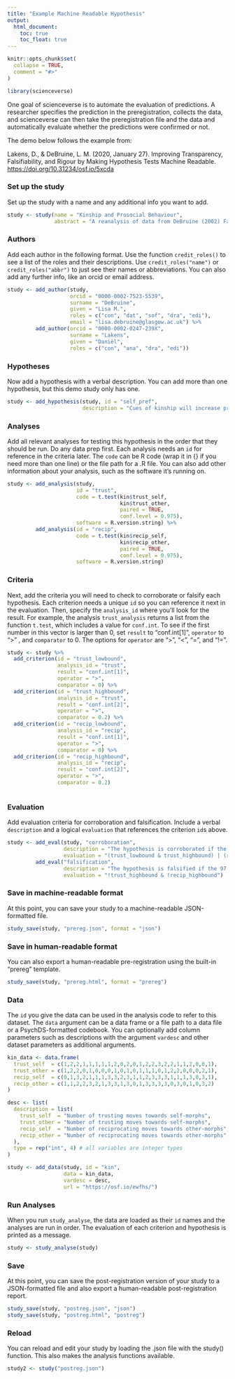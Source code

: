 ```yaml
---
title: "Example Machine Readable Hypothesis"
output: 
  html_document:
    toc: true
    toc_float: true
---
```


```r
knitr::opts_chunk$set(
  collapse = TRUE,
  comment = "#>"
)
```

```r
library(scienceverse)
```

One goal of scienceverse is to automate the evaluation of predictions. A researcher specifies the prediction in the preregistration, collects the data, and scienceverse can then take the preregistration file and the data and automatically evaluate whether the predictions were confirmed or not.

The demo below follows the example from: 

Lakens, D., & DeBruine, L. M. (2020, January 27). Improving Transparency, Falsifiability, and Rigour by Making Hypothesis Tests Machine Readable. <https://doi.org/10.31234/osf.io/5xcda>

### Set up the study

Set up the study with a name and any additional info you want to add.

```r
study <- study(name = "Kinship and Prosocial Behaviour",
               abstract = "A reanalysis of data from DeBruine (2002) Facial Resemblance Enhances Trust, PRSLB.")
```

### Authors

Add each author in the following format. Use the function `credit_roles()` to see a list of the roles and their descriptions. Use `credit_roles("name")` or `credit_roles("abbr")` to just see their names or abbreviations. You can also add any further info, like an orcid or email address.

```r
study <- add_author(study, 
                    orcid = "0000-0002-7523-5539",
                    surname = "DeBruine",
                    given = "Lisa M.",
                    roles = c("con", "dat", "sof", "dra", "edi"),
                    email = "lisa.debruine@glasgow.ac.uk") %>%
         add_author(orcid = "0000-0002-0247-239X",
                    surname = "Lakens",
                    given = "Daniël",
                    roles = c("con", "ana", "dra", "edi"))
```

### Hypotheses

Now add a hypothesis with a verbal description. You can add more than one hypothesis, but this demo study only has one.

```r
study <- add_hypothesis(study, id = "self_pref",
                        description = "Cues of kinship will increase prosocial behaviour. Cues of kinship will be manipulated by morphed facial self-resemblance. Prosocial behaviour will be measured by responses in the trust game. The prediction is that the number of trusting AND/OR reciprocating moves will be greater to self morphs than to other morphs.")
```

### Analyses

Add all relevant analyses for testing this hypothesis in the order that they should be run. Do any data prep first. Each analysis needs an `id` for reference in the criteria later. The `code` can be R code (wrap it in {} if you need more than one line) or the file path for a .R file. You can also add other information about your analysis, such as the software it's running on. 

```r
study <- add_analysis(study,
                      id = "trust",
                      code = t.test(kin$trust_self, 
                                    kin$trust_other, 
                                    paired = TRUE, 
                                    conf.level = 0.975), 
                      software = R.version.string) %>%
         add_analysis(id = "recip",
                      code = t.test(kin$recip_self,
                                    kin$recip_other,
                                    paired = TRUE,
                                    conf.level = 0.975), 
                      software = R.version.string)
```

### Criteria

Next, add the criteria you will need to check to corroborate or falsify each hypothesis. Each criterion needs a unique `id` so you can reference it next in the evaluation. Then, specify the `analysis_id` where you'll look for the result. For example, the analysis `trust_analysis` returns a list from the function `t.test`, which includes a value for `conf.int`. To see if the first number in this vector is larger than 0, set `result` to "conf.int[1]", `operator` to ">" , and `comparator` to $0$. The options for `operator` are ">", "<", "=", and "!=".

```r
study <- study %>%
  add_criterion(id = "trust_lowbound",
                analysis_id = "trust",
                result = "conf.int[1]",
                operator = ">",
                comparator = 0) %>%
  add_criterion(id = "trust_highbound",
                analysis_id = "trust",
                result = "conf.int[2]",
                operator = ">",
                comparator = 0.2) %>%
  add_criterion(id = "recip_lowbound",
                analysis_id = "recip",
                result = "conf.int[1]",
                operator = ">",
                comparator = 0) %>%
  add_criterion(id = "recip_highbound",
                analysis_id = "recip",
                result = "conf.int[2]",
                operator = ">",
                comparator = 0.2)
  
```

### Evaluation

Add evaluation criteria for corroboration and falsification. Include a verbal `description` and a logical `evaluation` that references the criterion `id`s above.

```r
study <- add_eval(study, "corroboration",
                  description = "The hypothesis is corroborated if the 97.5% CI lower bound is greater than 0 and the 97.5% CI upper bound is greater than 0.2 (the SESOI) for either the trust or reciprocation moves.",
                  evaluation = "(trust_lowbound & trust_highbound) | (recip_lowbound & recip_highbound)") %>%
         add_eval("falsification",
                  description = "The hypothesis is falsified if the 97.5% CI upper bound is smaller than 0.2 (the SESOI) for both trust and reciprocation.",
                  evaluation = "!trust_highbound & !recip_highbound")
```

### Save in machine-readable format

At this point, you can save your study to a machine-readable JSON-formatted file.

```r
study_save(study, "prereg.json", format = "json")
```

### Save in human-readable format

You can also export a human-readable pre-registration using the built-in "prereg" template.

```r
study_save(study, "prereg.html", format = "prereg")
```

### Data

The `id` you give the data can be used in the analysis code to refer to this dataset. The `data` argument can be a data frame or a file path to a data file or a PsychDS-formatted codebook. You can optionally add column parameters such as descriptions with the argument `vardesc` and other dataset parameters as additional arguments.

```r

kin_data <- data.frame(
  trust_self  = c(1,2,2,1,1,1,1,1,2,0,2,0,1,2,2,3,2,2,1,1,2,0,0,1),
  trust_other = c(1,2,2,0,1,0,0,0,1,0,1,0,1,1,1,0,1,2,2,0,0,0,2,1),
  recip_self  = c(0,1,3,2,1,1,1,3,3,2,3,1,1,2,3,3,3,1,1,1,3,0,3,1),
  recip_other = c(1,1,2,2,3,2,1,3,3,1,3,0,1,3,3,3,3,0,3,0,1,0,3,2)
)

desc <- list(
  description = list(
    trust_self  = "Number of trusting moves towards self-morphs",
    trust_other = "Number of trusting moves towards self-morphs",
    recip_self  = "Number of reciprocating moves towards other-morphs",
    recip_other = "Number of reciprocating moves towards other-morphs"
  ),
  type = rep("int", 4) # all variables are integer types
)

study <- add_data(study, id = "kin", 
                  data = kin_data, 
                  vardesc = desc, 
                  url = "https://osf.io/ewfhs/")

```

### Run Analyses

When you run `study_analyse`, the data are loaded as their `id` names and the analyses are run in order. The evaluation of each criterion and hypothesis is printed as a message.

```r
study <- study_analyse(study)
```


### Save

At this point, you can save the post-registration version of your study to a JSON-formatted file and also export a human-readable post-registration report.

```r
study_save(study, "postreg.json", "json")
study_save(study, "postreg.html", "postreg")
```

### Reload

You can reload and edit your study by loading the .json file with the study() function. This also makes the analysis functions available.

```r
study2 <- study("postreg.json")
```

